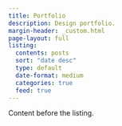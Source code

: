 ```yaml
---
title: Portfolio
description: Design portfolio.
margin-header: _custom.html
page-layout: full
listing:
  contents: posts
  sort: "date desc"
  type: default
  date-format: medium
  categories: true
  feed: true
---
```


Content before the listing.


